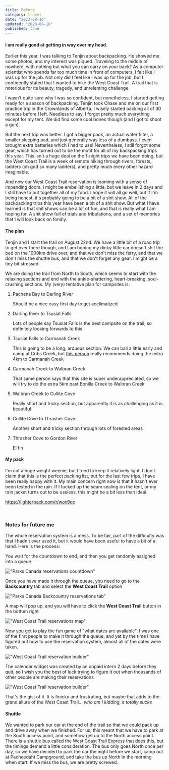 ```yaml
---
title: Before
category: travel
date: "2023-08-16"
updated: "2023-08-16"
published: true
---
```


#### I am really good at getting in way over my head.

Earlier this year, I was talking to Tenjin about backpacking. He showed me some photos, and my interest was piqued. Traveling to the middle of nowhere, with nothing but what you can carry on your back? As a computer scientist who spends far too much time in front of computers, I felt like I was up for the job. Not only did I feel like I was up for the job, but I confidently stated that I wanted to hike the West Coast Trail. A trail that is notorious for its beauty, tragedy, and unrelenting challenge.

I wasn't quite sure why I was so confident, but nonetheless, I started getting ready for a season of backpacking. Tenjin took Chase and me on our first practice trip in the Crownlands of Alberta. I wisely started packing all of 30 minutes before I left. Needless to say, I forgot pretty much everything except for my tent. We did find some cool bones though (and I got to shoot a gun).

But the next trip was better. I got a bigger pack, an actual water filter, a smaller sleeping pad, and just generally was less of a dumbass. I even brought extra batteries which I had to use! Nevertheless, I still forgot some gear, which has turned out to be the motif for all of my backpacking trips this year. This isn't a huge deal on the 1-night trips we have been doing, but the West Coast Trail is a week of remote hiking through rivers, forests, ladders (oh god so many ladders), and pretty much every other hazard imaginable.

And now our West Coast Trail reservation is looming with a sense of impending doom. I might be embellishing a little, but we leave in 2 days and I still have to put together all of my food. I hope it will all go well, but if I'm being honest, it's probably going to be a bit of a shit show. All of the backpacking trips this year have been a bit of a shit show. But what I have learned is that shit shows can be a lot of fun, and that is really what I am hoping for. A shit show full of trials and tribulations, and a set of memories that I will look back on fondly.

#### The plan

Tenjin and I start the trail on August 22nd. We have a little bit of a road trip to get over there though, and I am hoping my dinky little car doesn't shit the bed on the 1000km drive over, and that we don't miss the ferry, and that we don't miss the shuttle bus, and that we don't forget any gear. I might be a tiny bit stressed.

We are doing the trail from North to South, which seems to start with the relaxing sections and end with the ankle-shattering, heart-breaking, soul-crushing sections. My (very) tentative plan for campsites is:

1. Pachena Bay to Darling River

   Should be a nice easy first day to get acclimatized

2. Darling River to Tsusiat Falls

   Lots of people say Tsusiat Falls is the best campsite on the trail, so definitely looking forwards to this

3. Tsusiat Falls to Carmanah Creek

   This is going to be a long, arduous section. We can bail a little early and camp at Cribs Creek, but [this person](https://hikewct.com/index.php/campsites) really recommends doing the extra 4km to Carmanah Creek

4. Carmanah Creek to Walbran Creek

   That same person says that this site is super underappreciated, so we will try to do the extra 5km past Bonilla Creek to Walbran Creek

5. Walbran Creek to Cullite Cove

   Really short and tricky section, but apparently it is as challenging as it is beautiful

6. Cullite Cove to Thrasher Cove

   Another short and tricky section through lots of forested areas

7. Thrasher Cove to Gordon River

   El fin

#### My pack

I'm not a huge weight weenie, but I tried to keep it relatively light. I don't claim that this is the perfect packing list, but for the last few trips, I have been really happy with it. My main concern right now is that it hasn't ever been tested in the rain. If I fucked up the seam sealing on the tent, or my rain jacket turns out to be useless, this might be a bit less than ideal.

https://lighterpack.com/r/wox9qc

<br class="h-10" />

### Notes for future me

The whole reservation system is a mess. To be fair, part of the difficulty was that I hadn't ever used it, but it would have been useful to have a bit of a hand. Here is the process:

You wait for the countdown to end, and then you get randomly assigned into a queue

!["Parks Canada reservations countdown"](/images/wct-queue.png)

Once you have made it through the queue, you need to go to the **Backcountry** tab and select the **West Coast Trail** option

!["Parks Canada Backcountry reservations tab"](/images/wct-tab.png)

A map will pop up, and you will have to click the **West Coast Trail** button in the bottom right

!["West Coast Trail reservations map"](/images/wct-map.png)

Now you get to play the fun game of "what dates are available". I was one of the first people to make it through the queue, and yet by the time I have figured out how to use the reservation system, almost all of the dates were taken.

!["West Coast Trail reservation builder"](/images/wct-build.png)

The calendar widget was created by an unpaid intern 2 days before they quit, so I wish you the best of luck trying to figure it out when thousands of other people are making their reservations

!["West Coast Trail reservation builder"](/images/wct-calendar.png)

That's the gist of it. It is finicky and frustrating, but maybe that adds to the grand allure of the West Coast Trail... _who am I kidding, it totally sucks_

#### Shuttle

We wanted to park our car at the end of the trail so that we could pack up and drive away when we finished. For us, this meant that we have to park at the South access point, and somehow get up to the North access point. There is a shuttle bus called the [West Coast Trail Express](https://trailbus.com/) that does this, but the timings demand a little consideration. The bus only goes North once per day, so we have decided to park the car the night before we start, camp out at Pacheedaht Campground, and take the bus up North in the morning when start. If we miss the bus, we are pretty screwed.
